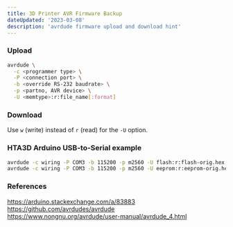 ```yaml
---
title: 3D Printer AVR Firmware Backup
dateUpdated: '2023-03-08'
description: 'avrdude firmware upload and download hint'
---
```


### Upload

```bash
avrdude \
  -c <programmer type> \
  -P <connection port> \
  -b <override RS-232 baudrate> \
  -p <partno, AVR device> \
  -U <memtype>:r:file_name[:format]
```

### Download

Use `w` (write) instead of `r` (read) for the `-U` option.

### HTA3D Arduino USB-to-Serial example

```bash
avrdude -c wiring -P COM3 -b 115200 -p m2560 -U flash:r:flash-orig.hex:i
avrdude -c wiring -P COM3 -b 115200 -p m2560 -U eeprom:r:eeprom-orig.hex:i
```

### References

https://arduino.stackexchange.com/a/83883<br/>
https://github.com/avrdudes/avrdude<br/>
https://www.nongnu.org/avrdude/user-manual/avrdude_4.html
